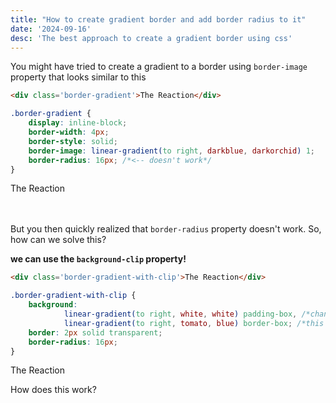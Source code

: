 ```yaml
---
title: "How to create gradient border and add border radius to it"
date: '2024-09-16'
desc: 'The best approach to create a gradient border using css'
---
```


You might have tried to create a gradient to a border using `border-image` property that looks similar to this

```html
<div class='border-gradient'>The Reaction</div>
```

```css
.border-gradient {
    display: inline-block;
    border-width: 4px;
    border-style: solid;
    border-image: linear-gradient(to right, darkblue, darkorchid) 1;
    border-radius: 16px; /*<-- doesn't work*/
}
```

<div style={{ display:'inline-block', border:'5px solid', borderImage: 'linear-gradient(to right, darkblue, darkorchid) 1' }}>The Reaction</div>
<br/>
<br/>

But you then quickly realized that `border-radius` property doesn't work.
So, how can we solve this?

**we can use the `background-clip` property!**

```html
<div class='border-gradient-with-clip'>The Reaction</div>
```

```css
.border-gradient-with-clip {
    background:
            linear-gradient(to right, white, white) padding-box, /*change the color 'white' to your need*/
            linear-gradient(to right, tomato, blue) border-box; /*this is the border gradient*/
    border: 2px solid transparent;
    border-radius: 16px;
}
```

<div style={{ display:'inline-block', border:'5px solid transparent', background: 'linear-gradient(to right, white, white) padding-box,linear-gradient(to right,tomato,blue) border-box', borderRadius:'16px' }}>The Reaction</div>

How does this work?
